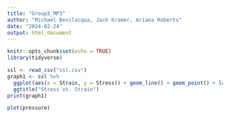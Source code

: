 ```yaml
---
title: "Group3_MP3"
author: "Michael Bevilacqua, Jack Kramer, Ariana Roberts"
date: "2024-02-24"
output: html_document
---
```


```r
knitr::opts_chunk$set(echo = TRUE)
library(tidyverse)
```



```r
ssl <- read_csv("ssl.csv")
graph1 <- ssl %>% 
  ggplot(aes(x = Strain, y = Stress)) + geom_line() + geom_point() + labs(x = "Strain", y = "Stress") + 
  ggtitle("Stress vs. Strain") 
print(graph1)

```



```r
plot(pressure)
```

